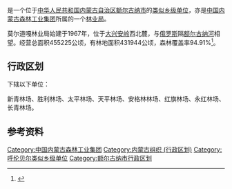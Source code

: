 {{中国乡级行政区
|行政区全称           = {{PAGENAMEBASE}}<br>莫尔道嘎森林工业有限公司
|上级行政区           = [[中国内蒙古森林工业集团|中国内蒙古森林工业集团]]<br>[[内蒙古大兴安岭重点国有林管理局|内蒙古大兴安岭重点国有林管理局]]
|政府驻地             = [[额尔古纳市|额尔古纳市]][[莫尔道嘎镇|莫尔道嘎镇]]
}}

'''{{PAGENAMEBASE}}'''是一个位于[[中华人民共和国|中华人民共和国]][[内蒙古自治区|内蒙古自治区]][[额尔古纳市|额尔古纳市]]的[[类似乡级单位|类似乡级单位]]，亦是[[中国内蒙古森林工业集团|中国内蒙古森林工业集团]]所属的一个[[林业局|林业局]]。

莫尔道嘎林业局始建于1967年，位于[[大兴安岭|大兴安岭]]西北麓，与[[俄罗斯|俄罗斯]]隔[[额尔古纳河|额尔古纳河]]相望。经营总面积455225公顷，有林地面积431944公顷，森林覆盖率94.91%<ref>{{cite book |editor=李洪君 |title=《内蒙古大兴安岭林管局中国内蒙古森工集团统计资料汇编》 |date=2012.08 |publisher=中国统计出版社 |isbn=978-7-5037-6535-3}}</ref>。

== 行政区划 ==
{{PAGENAMEBASE}}下辖以下单位：

新青林场、胜利林场、太平林场、天平林场、安格林林场、红旗林场、永红林场、长青林场。

== 参考资料 ==
{{reflist}}

{{内蒙古行政区划小作品}}
{{额尔古纳市行政区划}}
{{中华人民共和国林业区划|蒙}}

[[Category:中国内蒙古森林工业集团|Category:中国内蒙古森林工业集团]]
[[Category:内蒙古组织_(行政区划)|Category:内蒙古组织 (行政区划)]]
[[Category:呼伦贝尔类似乡级单位|Category:呼伦贝尔类似乡级单位]]
[[Category:额尔古纳市行政区划|Category:额尔古纳市行政区划]]